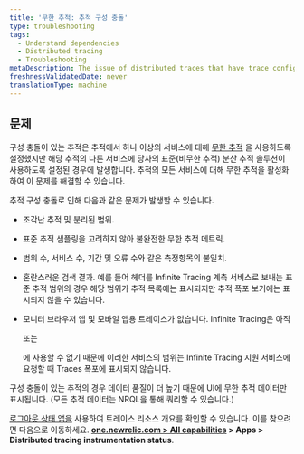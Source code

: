 ```yaml
---
title: '무한 추적: 추적 구성 충돌'
type: troubleshooting
tags:
  - Understand dependencies
  - Distributed tracing
  - Troubleshooting
metaDescription: The issue of distributed traces that have trace configuration conflicts (some services having Infinite Tracing and some have standard tracing).
freshnessValidatedDate: never
translationType: machine
---
```


## 문제

구성 충돌이 있는 추적은 추적에서 하나 이상의 서비스에 대해 [무한 추적](/docs/understand-dependencies/distributed-tracing/infinite-tracing/introduction-infinite-tracing) 을 사용하도록 설정했지만 해당 추적의 다른 서비스에 당사의 표준(비무한 추적) 분산 추적 솔루션이 사용하도록 설정된 경우에 발생합니다. 추적의 모든 서비스에 대해 무한 추적을 활성화하여 이 문제를 해결할 수 있습니다.

추적 구성 충돌로 인해 다음과 같은 문제가 발생할 수 있습니다.

* 조각난 추적 및 분리된 범위.

* 표준 추적 샘플링을 고려하지 않아 불완전한 무한 추적 메트릭.

* 범위 수, 서비스 수, 기간 및 오류 수와 같은 측정항목의 불일치.

* 혼란스러운 검색 결과. 예를 들어 헤더를 Infinite Tracing 계측 서비스로 보내는 표준 추적 범위의 경우 해당 범위가 추적 목록에는 표시되지만 추적 폭포 보기에는 표시되지 않을 수 있습니다.

* 모니터 브라우저 앱 및 모바일 앱용 트레이스가 없습니다. Infinite Tracing은 아직

  <InlinePopover type="mobile"/>

  또는

  <InlinePopover type="browser"/>

  에 사용할 수 없기 때문에 이러한 서비스의 범위는 Infinite Tracing 지원 서비스에 요청할 때 Traces 폭포에 표시되지 않습니다.

구성 충돌이 있는 추적의 경우 데이터 품질이 더 높기 때문에 UI에 무한 추적 데이터만 표시됩니다. (모든 추적 데이터는 NRQL을 통해 쿼리할 수 있습니다.)

[로그아웃 상태 앱을](https://one.newrelic.com/dt-setup-assistant) 사용하여 트레이스 리소스 개요를 확인할 수 있습니다. 이를 찾으려면 다음으로 이동하세요. <DNT>**[one.newrelic.com > All capabilities](https://one.newrelic.com/all-capabilities) > Apps > Distributed tracing instrumentation status**</DNT>.
